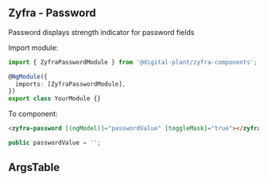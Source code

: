 
## Zyfra - Password

<Subtitle>Password displays strength indicator for password fields</Subtitle>

Import module:

```typescript
import { ZyfraPasswordModule } from '@digital-plant/zyfra-components';

@NgModule({
  imports: [ZyfraPasswordModule],
})
export class YourModule {}
```

To component:

```html
<zyfra-password [(ngModel)]="passwordValue" [toggleMask]="true"></zyfra-password>
```

```typescript
public passwordValue = '';
```

## ArgsTable

<ArgsTable of={ZyfraPasswordComponent} />
